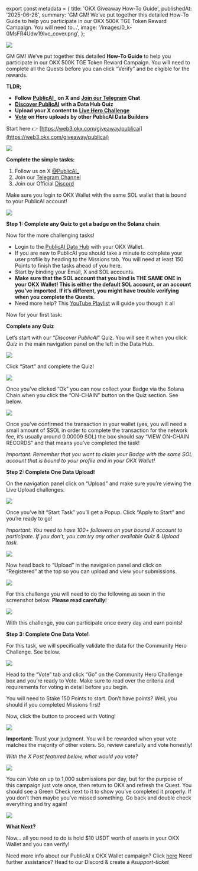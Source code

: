 ﻿export const metadata = {
  title: 'OKX Giveaway How-To Guide',
  publishedAt: '2025-06-26',
  summary:
    'GM GM! We’ve put together this detailed How-To Guide to help you participate in our OKX 500K TGE Token Reward Campaign. You will need to…',
  image: '/images/0_k-0MsFR4Udw19Ivc_cover.png',
};

![](/images/0_k-0MsFR4Udw19Ivc.png)

GM GM! We’ve put together this detailed **How-To Guide** to help you participate in our OKX 500K TGE Token Reward Campaign. You will need to complete all the Quests before you can click “Verify” and be eligible for the rewards.

**TLDR;**

- **Follow** [**PublicAI\_**](https://x.com/PublicAI_) **on X and** [**Join our Telegram**](https://t.me/public_ai01) **Chat**
- [**Discover PublicAI**](https://beta.publicai.io/quiz/start) **with a Data Hub Quiz**
- **Upload your X content to** [**Live Hero Challenge**](https://beta.publicai.io/upload)
- [**Vote**](https://beta.publicai.io/vote) **on Hero uploads by other PublicAI Data Builders**

Start here 👉 [https://web3.okx.com/giveaway/publicai](https://web3.okx.com/giveaway/publicai)

![](/images/0_27gyAlPlmLpXXnoF.png)

**Complete the simple tasks:**

1.  Follow us on X [@PublicAI\_](https://x.com/PublicAI_)
2.  Join our [Telegram Channel](https://t.me/public_ai01)
3.  Join our Official [Discord](https://discord.gg/publicai)

Make sure you login to OKX Wallet with the same SOL wallet that is bound to your PublicAI account!

![](/images/0_YA1MhTsLz4kUPBKj.png)

**Step 1: Complete any Quiz to get a badge on the Solana chain**

Now for the more challenging tasks!

- Login to the [PublicAI Data Hub](https://beta.publicai.io/) with your OKX Wallet.
- If you are new to PublicAI you should take a minute to complete your user profile by heading to the Missions tab. You will need at least 150 Points to finish the tasks ahead of you here.
- Start by binding your Email, X and SOL accounts.
- **Make sure that the SOL account that you bind is THE SAME ONE in your OKX Wallet! This is either the default SOL account, or an account you’ve imported. If it’s different, you might have trouble verifying when you complete the Quests.**
- Need more help? This [YouTube Playlist](https://www.youtube.com/playlist?list=PL-P4_TJhlP2SQMep7shdfBZNk2_7a2kNe) will guide you though it all

Now for your first task:

**Complete any Quiz**

Let’s start with our “_Discover PublicAI_” Quiz. You will see it when you click _Quiz_ in the main navigation panel on the left in the Data Hub.

![](/images/0_h9G8-NE7NUKHCRGO.png)

Click “Start” and complete the Quiz!

![](/images/0_4WmzSHFW4L_9Atk2.png)

Once you’ve clicked “Ok” you can now collect your Badge via the Solana Chain when you click the “ON-CHAIN” button on the Quiz section. See below.

![](/images/0_dQlNTl6f9xYy95N3.png)

Once you’ve confirmed the transaction in your wallet (yes, you will need a small amount of $SOL in order to complete the transaction for the network fee, it’s usually around 0.00009 SOL) the box should say “VIEW ON-CHAIN RECORDS” and that means you’ve completed the task!

_Important: Remember that you want to claim your Badge with the same SOL account that is bound to your profile and in your OKX Wallet!_

**Step 2: Complete One Data Upload!**

On the navigation panel click on “Upload” and make sure you’re viewing the Live Upload challenges.

![](/images/0_uE641U0JyB3BAUuo.png)

Once you’ve hit “Start Task” you’ll get a Popup. Click “Apply to Start” and you’re ready to go!

_Important: You need to have 100+ followers on your bound X account to participate. If you don’t, you can try any other available Quiz & Upload task._

![](/images/0_SK9Olk9QlvzMUhFN.png)

Now head back to “Upload” in the navigation panel and click on “Registered” at the top so you can upload and view your submissions.

![](/images/0_bWL3zShyJ0cLVn1g.png)

For this challenge you will need to do the following as seen in the screenshot below. **Please read carefully**!

![](/images/0_EvKWLUf994GNuXey.png)

With this challenge, you can participate once every day and earn points!

**Step 3: Complete One Data Vote!**

For this task, we will specifically validate the data for the Community Hero Challenge. See below.

![](/images/0_UolPC5Z1_PtiizCI.png)

Head to the “Vote” tab and click “Go” on the Community Hero Challenge box and you’re ready to Vote. Make sure to read over the criteria and requirements for voting in detail before you begin.

You will need to Stake 150 Points to start. Don’t have points? Well, you should if you completed Missions first!

Now, click the button to proceed with Voting!

![](/images/0_y_VmhJVX7YITyTUP.png)

**Important:** Trust your judgment. You will be rewarded when your vote matches the majority of other voters. So, review carefully and vote honestly!

_With the X Post featured below, what would you vote?_

![](/images/0_cfJiqXnvuOAJU4j5.png)

You can Vote on up to 1,000 submissions per day, but for the purpose of this campaign just vote once, then return to OKX and refresh the Quest. You should see a Green Check next to it to show you’ve completed it properly. If you don’t then maybe you’ve missed something. Go back and double check everything and try again!

![](/images/0_2FGFUGjRNNARKpWm.png)

**What Next?**

Now… all you need to do is hold $10 USDT worth of assets in your OKX Wallet and you can verify!

Need more info about our PublicAI x OKX Wallet campaign? Click [here](/blog/publicai-x-okx-wallet-earn-your-share-of-500-000-public) Need further assistance? Head to our Discord & create a _#support-ticket_
